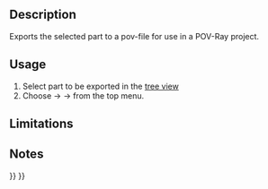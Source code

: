 <languages/>

{{Docnav
|[[Raytracing_WriteCamera|Export camera to povray]]
|
|[[Raytracing_Workbench|Raytracing]]
|IconL=Raytracing_WriteCamera.svg
|IconR=
|IconC=Workbench_Raytracing.svg
}}

<div class="mw-translate-fuzzy">
{{GuiCommand/sv
|Name=Raytracing WritePart
|Name/sv=Raytracing Part
|MenuLocation=Raytracing → Part
|Workbenches=[[Raytracing_Workbench/sv|Raytracing]]
|Shortcut=
|SeeAlso=
}}
</div>

==Description==

Exports the selected part to a pov-file for use in a POV-Ray project.

==Usage==

# Select part to be exported in the [[Tree_view|tree view]]
# Choose {{KEY|Raytracing}}  →  {{KEY|Utilities}}  →{{KEY|[[Image:Raytracing_WritePart.svg|32px]] Export part to POV-Ray}} from the top menu.

==Limitations==


==Notes==


{{Docnav
|[[Raytracing_WriteCamera|Export camera to povray]]
|
|[[Raytracing_Workbench|Raytracing]]
|IconL=Raytracing_WriteCamera.svg
|IconR=
|IconC=Workbench_Raytracing.svg
}}

{{Raytracing_Tools_navi{{#translation:}}}}
{{Userdocnavi{{#translation:}}}}